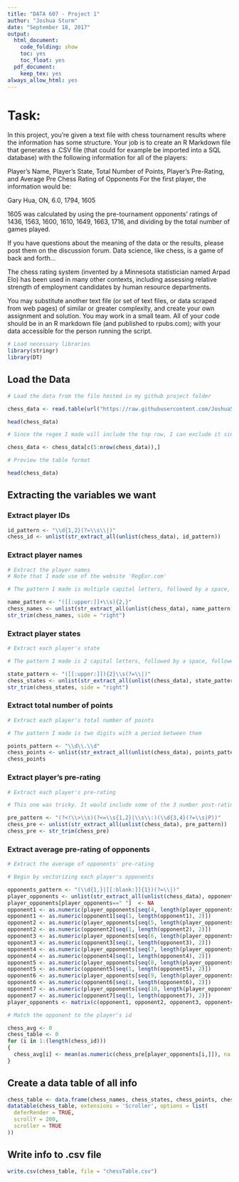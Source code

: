 ```yaml
---
title: "DATA 607 - Project 1"
author: "Joshua Sturm"
date: "September 18, 2017"
output:
  html_document:
    code_folding: show
    toc: yes
    toc_float: yes
  pdf_document:
    keep_tex: yes
always_allow_html: yes
---
```


# Task:

In this project, you're given a text file with chess tournament results where the information has some structure. Your
job is to create an R Markdown file that generates a .CSV file (that could for example be imported into a SQL database)
with the following information for all of the players:

Player's Name, Player's State, Total Number of Points, Player's Pre-Rating, and Average Pre Chess Rating of Opponents
For the first player, the information would be:

Gary Hua, ON, 6.0, 1794, 1605

1605 was calculated by using the pre-tournament opponents' ratings of 1436, 1563, 1600, 1610, 1649, 1663, 1716, and
dividing by the total number of games played.

If you have questions about the meaning of the data or the results, please post them on the discussion forum. Data
science, like chess, is a game of back and forth...

The chess rating system (invented by a Minnesota statistician named Arpad Elo) has been used in many other contexts,
including assessing relative strength of employment candidates by human resource departments.

You may substitute another text file (or set of text files, or data scraped from web pages) of similar or greater
complexity, and create your own assignment and solution. You may work in a small team. All of your code should be in
an R markdown file (and published to rpubs.com); with your data accessible for the person running the script.

```r
# Load necessary libraries
library(stringr)
library(DT)
```

## Load the Data

```r
# Load the data from the file hosted in my github project folder

chess_data <- read.table(url("https://raw.githubusercontent.com/JoshuaSturm/CUNY_MSDA/Public/Fall_2017/DATA_607/Project%201/tournamentinfo.txt"), sep = ",")

head(chess_data)

# Since the regex I made will include the top row, I can exclude it since it doesn't have relevant info, anyway

chess_data <- chess_data[c(5:nrow(chess_data)),]

# Preview the table format

head(chess_data)
```

## Extracting the variables we want

### Extract player IDs

```r
id_pattern <- "\\d{1,2}(?=\\s\\|)"
chess_id <- unlist(str_extract_all(unlist(chess_data), id_pattern))
```

### Extract player names

```r
# Extract the player names
# Note that I made use of the website 'RegExr.com'

# The pattern I made is multiple capital letters, followed by a space, with at least two matches

name_pattern <- "([[:upper:]]+\\s){2,}"
chess_names <- unlist(str_extract_all(unlist(chess_data), name_pattern))
str_trim(chess_names, side = "right")
```

### Extract player states

```r
# Extract each player's state

# The pattern I made is 2 capital letters, followed by a space, followed by a '|'

state_pattern <- "([[:upper:]]){2}\\s(?=\\|)"
chess_states <- unlist(str_extract_all(unlist(chess_data), state_pattern))
str_trim(chess_states, side = "right")
```

### Extract total number of points

```r
# Extract each player's total number of points

# The pattern I made is two digits with a period between them

points_pattern <- "\\d\\.\\d"
chess_points <- unlist(str_extract_all(unlist(chess_data), points_pattern))
chess_points
```

### Extract player's pre-rating

```r
# Extract each player's pre-rating

# This one was tricky. It would include some of the 3 number post-ratings. I experimented with about a dozen patterns before I created one that worked perfectly. It excludes leading patterns with a > and a space. Then looks for between 1 and two spaces, or one space and a colon, followed by 3 or 4 digits, followed by a space or the letter 'P'

pre_pattern <- "(?<!\\>\\s)(?<=\\s{1,2}|\\s\\:)(\\d{3,4}(?=\\s|P))"
chess_pre <- unlist(str_extract_all(unlist(chess_data), pre_pattern))
chess_pre <- str_trim(chess_pre)
```

### Extract average pre-rating of opponents

```r
# Extract the average of opponents' pre-rating

# Begin by vectorizing each player's opponents

opponents_pattern <- "(\\d{1,}|[[:blank:]]{1})(?=\\|)"
player_opponents <- unlist(str_extract_all(unlist(chess_data), opponents_pattern))
player_opponents[player_opponents==" "]  <- NA
opponent1 <- as.numeric(player_opponents[seq(4, length(player_opponents), 10)])
opponent1 <- as.numeric(opponent1[seq(1, length(opponent1), 2)])
opponent2 <- as.numeric(player_opponents[seq(5, length(player_opponents), 10)])
opponent2 <- as.numeric(opponent2[seq(1, length(opponent2), 2)])
opponent3 <- as.numeric(player_opponents[seq(6, length(player_opponents), 10)])
opponent3 <- as.numeric(opponent3[seq(1, length(opponent3), 2)])
opponent4 <- as.numeric(player_opponents[seq(7, length(player_opponents), 10)])
opponent4 <- as.numeric(opponent4[seq(1, length(opponent4), 2)])
opponent5 <- as.numeric(player_opponents[seq(8, length(player_opponents), 10)])
opponent5 <- as.numeric(opponent5[seq(1, length(opponent5), 2)])
opponent6 <- as.numeric(player_opponents[seq(9, length(player_opponents), 10)])
opponent6 <- as.numeric(opponent6[seq(1, length(opponent6), 2)])
opponent7 <- as.numeric(player_opponents[seq(10, length(player_opponents), 10)])
opponent7 <- as.numeric(opponent7[seq(1, length(opponent7), 2)])
player_opponents <- matrix(c(opponent1, opponent2, opponent3, opponent4, opponent5, opponent6, opponent7),nrow = 64, ncol = 7)

# Match the opponent to the player's id

chess_avg <- 0
chess_table <- 0
for (i in 1:(length(chess_id)))
{
  chess_avg[i] <- mean(as.numeric(chess_pre[player_opponents[i,]]), na.rm = T)
}
```


## Create a data table of all info

```r
chess_table <- data.frame(chess_names, chess_states, chess_points, chess_pre, chess_avg)
datatable(chess_table, extensions = 'Scroller', options = list(
  deferRender = TRUE,
  scrollY = 200,
  scroller = TRUE
))
```

## Write info to .csv file

```r
write.csv(chess_table, file = "chessTable.csv")
```
